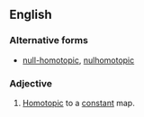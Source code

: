==English==
{{wikipedia}}
===Alternative forms===
*[[null-homotopic]], [[nulhomotopic]]
===Adjective===
{{en-adj|-}}
# {{context|topology|of a [[map]]}} [[homotopic|Homotopic]] to a [[constant]] map.